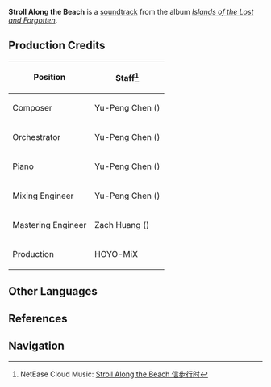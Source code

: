 {{Soundtrack Infobox
|title          =
|image          = Islands of the Lost and Forgotten.png
|album          = Islands of the Lost and Forgotten
|disc           = 1
|number         = 05
|featured       =
|featured2      =
|featured3      =
|featured_disc  =
|featured_disc2 =
|featured_disc3 =
|youtube_id     = ysC99WjHBic
|youtube_time   = 1
|spotify_id     = 4mNPmcuISPP2RBztJBOKy0
|played_in      = Watatsumi Island
|during         = [[Watatsumi Island]]
|domain         =
|previous       = A Tranquil Town
|next           = In a Harmonious Atmosphere
}}
'''Stroll Along the Beach''' is a [[soundtrack]] from the album ''[[Islands of the Lost and Forgotten]]''.

==Production Credits==
{| class="wikitable" style="text-align:left; height:0.5em"
! Position
! Staff<ref>NetEase Cloud Music: [https://music.163.com/#/song?id=1937114138 Stroll Along the Beach 信步行时]</ref>
|-
! Composer
| Yu-Peng Chen ({{zh|陈致逸}})
|-
! Orchestrator
| Yu-Peng Chen ({{zh|陈致逸}})
|-
! Piano
| Yu-Peng Chen ({{zh|陈致逸}})
|-
! Mixing Engineer
| Yu-Peng Chen ({{zh|陈致逸}})
|-
! Mastering Engineer
| Zach Huang ({{zh|黄巍}})
|-
! Production
| HOYO-MiX
|}
<!--
==Videos==
<gallery>
</gallery>

==Trivia==
-->
==Other Languages==
{{Other Languages
|en      = Stroll Along the Beach
|zhs     = 信步行时
|zhs_rm  = Xìnbù Xíngshí
|zhs_tl  =
|ja      = 水辺を流離う
|ja_rm   = Mizube wo Sasurau{{Assumed}}
|ja_tl   = 
|tr      = 
|it      = 
}}

==References==
{{Reflist}}

==Navigation==
{{Soundtrack Navbox|Islands of the Lost and Forgotten}}
